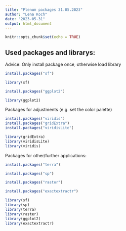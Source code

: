 ```yaml
---
title: "Plenum packages 31.05.2023"
author: "Lena Koch"
date: "2023-05-31"
output: html_document
---
```


```r
knitr::opts_chunk$set(echo = TRUE)
```

## Used packages and librarys:

Advice: Only install package once, otherwise load library


```r
install.packages("sf")
```

```r
library(sf)
```

```r
install.packages("ggplot2")
```

```r
library(ggplot2)
```

Packages for adjustments (e.g. set the color palette)

```r
install.packages("viridis")
install.packages("gridExtra")
install.packages("viridisLite")
```

```r
library(gridExtra)
library(viridisLite)
library(viridis)
```

Packages for other/further applications:

```r
install.packages("terra")
```

```r
install.packages("sp")
```

```r
install.packages("raster")
```

```r
install.packages("exactextractr")
```

```r
library(sf)
library(sp)
library(terra)
library(raster)
library(ggplot2)
library(exactextractr)
```


